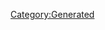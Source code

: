 {{Database/Music/MusicInfo
 |ID=138
 |Cov=139
 |Cd=32
 |Nam=132
 |Div=132
 |Ma=3
 |SerieId=1
 |SerieLogoId=1
 |WavId=139
 |VariationId=0
 |Dsc=132
 |Strt=10
 |ValkyrieBattle=1
 |ValkyrieIntro=1
 |ValkyrieIntroSky=1
 |DivaSolo=0
 |DivaMulti=5
 |Exp=3
}}
[[Category:Generated]]
